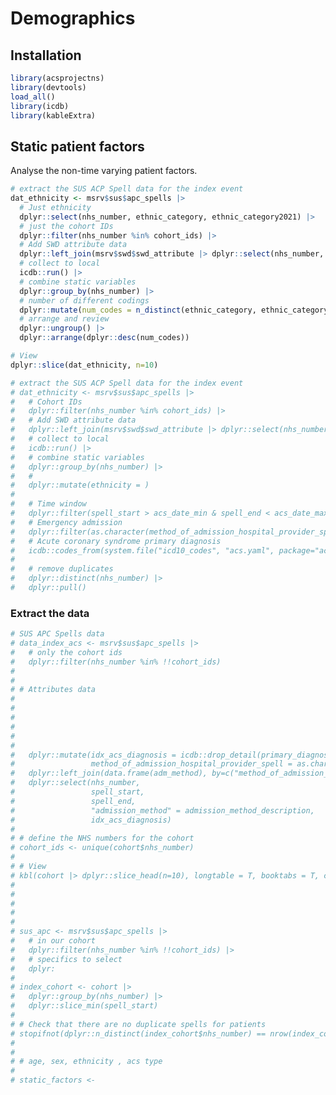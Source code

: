 # Demographics

## Installation
```r
library(acsprojectns)
library(devtools)
load_all()
library(icdb)
library(kableExtra)
```
## Static patient factors
Analyse the non-time varying patient factors.
```r
# extract the SUS ACP Spell data for the index event
dat_ethnicity <- msrv$sus$apc_spells |>
  # Just ethnicity
  dplyr::select(nhs_number, ethnic_category, ethnic_category2021) |>
  # just the cohort IDs
  dplyr::filter(nhs_number %in% cohort_ids) |>
  # Add SWD attribute data
  dplyr::left_join(msrv$swd$swd_attribute |> dplyr::select(nhs_number, ethnicity), by="nhs_number") |>
  # collect to local
  icdb::run() |>
  # combine static variables
  dplyr::group_by(nhs_number) |>
  # number of different codings
  dplyr::mutate(num_codes = n_distinct(ethnic_category, ethnic_category2021, ethnicity, na.rm=T)) |>
  # arrange and review 
  dplyr::ungroup() |>
  dplyr::arrange(dplyr::desc(num_codes))

# View 
dplyr::slice(dat_ethnicity, n=10)
```

```r
# extract the SUS ACP Spell data for the index event
# dat_ethnicity <- msrv$sus$apc_spells |>
#   # Cohort IDs
#   dplyr::filter(nhs_number %in% cohort_ids) |>
#   # Add SWD attribute data
#   dplyr::left_join(msrv$swd$swd_attribute |> dplyr::select(nhs_number, ethnicity), by="nhs_number") |>
#   # collect to local
#   icdb::run() |>
#   # combine static variables
#   dplyr::group_by(nhs_number) |>
#   # 
#   dplyr::mutate(ethnicity = )
#   
#   # Time window
#   dplyr::filter(spell_start > acs_date_min & spell_end < acs_date_max) |>
#   # Emergency admission
#   dplyr::filter(as.character(method_of_admission_hospital_provider_spell) %in% !!adm_method$admission_method_code) |>
#   # Acute coronary syndrome primary diagnosis
#   icdb::codes_from(system.file("icd10_codes", "acs.yaml", package="acsprojectns"), primary_diagnosis_icd) |>
# 
#   # remove duplicates
#   dplyr::distinct(nhs_number) |> 
#   dplyr::pull()
```

### Extract the data
```r
# SUS APC Spells data
# data_index_acs <- msrv$sus$apc_spells |>
#   # only the cohort ids
#   dplyr::filter(nhs_number %in% !!cohort_ids)
# 
# 
# # Attributes data
# 
# 
#   
#   
#   
#   
#   dplyr::mutate(idx_acs_diagnosis = icdb::drop_detail(primary_diagnosis_icd, level=2), 
#                 method_of_admission_hospital_provider_spell = as.character(method_of_admission_hospital_provider_spell)) |>
#   dplyr::left_join(data.frame(adm_method), by=c("method_of_admission_hospital_provider_spell"="admission_method_code")) |>
#   dplyr::select(nhs_number, 
#                 spell_start, 
#                 spell_end, 
#                 "admission_method" = admission_method_description, 
#                 idx_acs_diagnosis)
# 
# # define the NHS numbers for the cohort
# cohort_ids <- unique(cohort$nhs_number)
# 
# # View 
# kbl(cohort |> dplyr::slice_head(n=10), longtable = T, booktabs = T, caption = "Initial cohort")
# 
# 
# 
# 
# 
# sus_apc <- msrv$sus$apc_spells |>
#   # in our cohort
#   dplyr::filter(nhs_number %in% !!cohort_ids) |>
#   # specifics to select
#   dplyr:
# 
# index_cohort <- cohort |>
#   dplyr::group_by(nhs_number) |>
#   dplyr::slice_min(spell_start)
# 
# # Check that there are no duplicate spells for patients
# stopifnot(dplyr::n_distinct(index_cohort$nhs_number) == nrow(index_cohort))
# 
# 
# # age, sex, ethnicity , acs type
# 
# static_factors <- 
```





